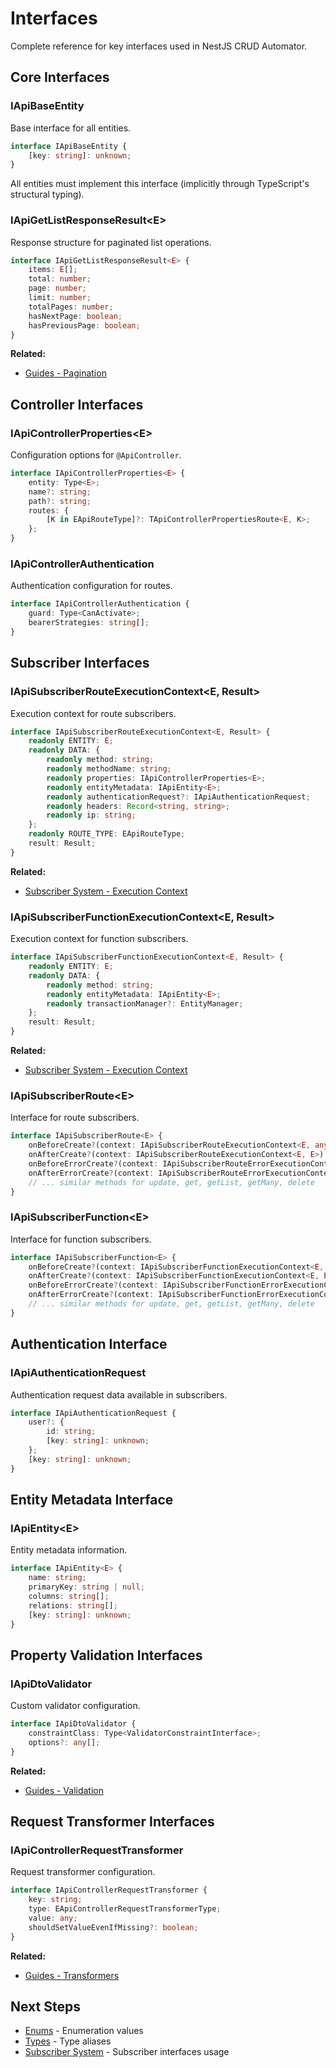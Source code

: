 # Interfaces

Complete reference for key interfaces used in NestJS CRUD Automator.

## Core Interfaces

### IApiBaseEntity

Base interface for all entities.

```typescript
interface IApiBaseEntity {
	[key: string]: unknown;
}
```

All entities must implement this interface (implicitly through TypeScript's structural typing).

### IApiGetListResponseResult\<E\>

Response structure for paginated list operations.

```typescript
interface IApiGetListResponseResult<E> {
	items: E[];
	total: number;
	page: number;
	limit: number;
	totalPages: number;
	hasNextPage: boolean;
	hasPreviousPage: boolean;
}
```

**Related:**

- [Guides - Pagination](/docs/nestjs-crud-automator/guides/pagination)

## Controller Interfaces

### IApiControllerProperties\<E\>

Configuration options for `@ApiController`.

```typescript
interface IApiControllerProperties<E> {
	entity: Type<E>;
	name?: string;
	path?: string;
	routes: {
		[K in EApiRouteType]?: TApiControllerPropertiesRoute<E, K>;
	};
}
```

### IApiControllerAuthentication

Authentication configuration for routes.

```typescript
interface IApiControllerAuthentication {
	guard: Type<CanActivate>;
	bearerStrategies: string[];
}
```

## Subscriber Interfaces

### IApiSubscriberRouteExecutionContext\<E, Result\>

Execution context for route subscribers.

```typescript
interface IApiSubscriberRouteExecutionContext<E, Result> {
	readonly ENTITY: E;
	readonly DATA: {
		readonly method: string;
		readonly methodName: string;
		readonly properties: IApiControllerProperties<E>;
		readonly entityMetadata: IApiEntity<E>;
		readonly authenticationRequest?: IApiAuthenticationRequest;
		readonly headers: Record<string, string>;
		readonly ip: string;
	};
	readonly ROUTE_TYPE: EApiRouteType;
	result: Result;
}
```

**Related:**

- [Subscriber System - Execution Context](/docs/nestjs-crud-automator/subscriber-system/execution-context)

### IApiSubscriberFunctionExecutionContext\<E, Result\>

Execution context for function subscribers.

```typescript
interface IApiSubscriberFunctionExecutionContext<E, Result> {
	readonly ENTITY: E;
	readonly DATA: {
		readonly method: string;
		readonly entityMetadata: IApiEntity<E>;
		readonly transactionManager?: EntityManager;
	};
	result: Result;
}
```

**Related:**

- [Subscriber System - Execution Context](/docs/nestjs-crud-automator/subscriber-system/execution-context)

### IApiSubscriberRoute\<E\>

Interface for route subscribers.

```typescript
interface IApiSubscriberRoute<E> {
	onBeforeCreate?(context: IApiSubscriberRouteExecutionContext<E, any>): Promise<any>;
	onAfterCreate?(context: IApiSubscriberRouteExecutionContext<E, E>): Promise<E | undefined>;
	onBeforeErrorCreate?(context: IApiSubscriberRouteErrorExecutionContext<E>, error: Error): Promise<void>;
	onAfterErrorCreate?(context: IApiSubscriberRouteErrorExecutionContext<E>, error: Error): Promise<void>;
	// ... similar methods for update, get, getList, getMany, delete
}
```

### IApiSubscriberFunction\<E\>

Interface for function subscribers.

```typescript
interface IApiSubscriberFunction<E> {
	onBeforeCreate?(context: IApiSubscriberFunctionExecutionContext<E, any>): Promise<any>;
	onAfterCreate?(context: IApiSubscriberFunctionExecutionContext<E, E>): Promise<E | undefined>;
	onBeforeErrorCreate?(context: IApiSubscriberFunctionErrorExecutionContext<E>, error: Error): Promise<void>;
	onAfterErrorCreate?(context: IApiSubscriberFunctionErrorExecutionContext<E>, error: Error): Promise<void>;
	// ... similar methods for update, get, getList, getMany, delete
}
```

## Authentication Interface

### IApiAuthenticationRequest

Authentication request data available in subscribers.

```typescript
interface IApiAuthenticationRequest {
	user?: {
		id: string;
		[key: string]: unknown;
	};
	[key: string]: unknown;
}
```

## Entity Metadata Interface

### IApiEntity\<E\>

Entity metadata information.

```typescript
interface IApiEntity<E> {
	name: string;
	primaryKey: string | null;
	columns: string[];
	relations: string[];
	[key: string]: unknown;
}
```

## Property Validation Interfaces

### IApiDtoValidator

Custom validator configuration.

```typescript
interface IApiDtoValidator {
	constraintClass: Type<ValidatorConstraintInterface>;
	options?: any[];
}
```

**Related:**

- [Guides - Validation](/docs/nestjs-crud-automator/guides/validation)

## Request Transformer Interfaces

### IApiControllerRequestTransformer

Request transformer configuration.

```typescript
interface IApiControllerRequestTransformer {
	key: string;
	type: EApiControllerRequestTransformerType;
	value: any;
	shouldSetValueEvenIfMissing?: boolean;
}
```

**Related:**

- [Guides - Transformers](/docs/nestjs-crud-automator/guides/transformers)

## Next Steps

- [Enums](/docs/nestjs-crud-automator/api-reference/enums) - Enumeration values
- [Types](/docs/nestjs-crud-automator/api-reference/types) - Type aliases
- [Subscriber System](/docs/nestjs-crud-automator/subscriber-system) - Subscriber interfaces usage
